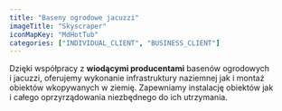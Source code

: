 ```yaml
---
title: "Baseny ogrodowe jacuzzi"
imageTitle: "Skyscraper"
iconMapKey: "MdHotTub"
categories: ["INDIVIDUAL_CLIENT", "BUSINESS_CLIENT"]
---
```


Dzięki współpracy z&nbsp;**wiodącymi producentami** basenów ogrodowych i&nbsp;jacuzzi, oferujemy wykonanie infrastruktury naziemnej jak i&nbsp;montaż obiektów wkopywanych w&nbsp;ziemię. Zapewniamy instalację obiektów jak i&nbsp;całego oprzyrządowania niezbędnego do ich utrzymania.
